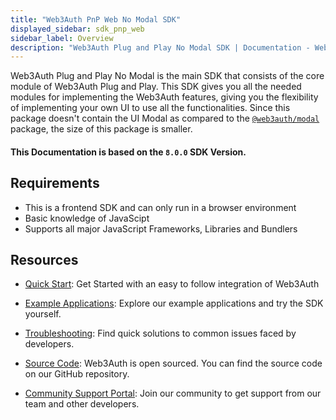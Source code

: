 ```yaml
---
title: "Web3Auth PnP Web No Modal SDK"
displayed_sidebar: sdk_pnp_web
sidebar_label: Overview
description: "Web3Auth Plug and Play No Modal SDK | Documentation - Web3Auth"
---
```


Web3Auth Plug and Play No Modal is the main SDK that consists of the core module of Web3Auth Plug
and Play. This SDK gives you all the needed modules for implementing the Web3Auth features, giving
you the flexibility of implementing your own UI to use all the functionalities. Since this package
doesn't contain the UI Modal as compared to the [`@web3auth/modal`](/sdk/pnp/web/modal) package, the
size of this package is smaller.

#### This Documentation is based on the `8.0.0` SDK Version.

## Requirements

- This is a frontend SDK and can only run in a browser environment
- Basic knowledge of JavaScipt
- Supports all major JavaScript Frameworks, Libraries and Bundlers

## Resources

- [Quick Start](/quick-start?product=PNP&sdk=PNP_NO_MODAL&framework=REACT&stepIndex=0): Get Started
  with an easy to follow integration of Web3Auth

- [Example Applications](/examples?product=Plug+and+Play&sdk=Plug+and+Play+Web+No+Modal+SDK):
  Explore our example applications and try the SDK yourself.

- [Troubleshooting](/troubleshooting): Find quick solutions to common issues faced by developers.

- [Source Code](https://github.com/Web3Auth/web3auth-web/): Web3Auth is open sourced. You can find
  the source code on our GitHub repository.

- [Community Support Portal](https://web3auth.io/community/c/help-pnp/pnp-no-modal/15): Join our
  community to get support from our team and other developers.
